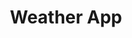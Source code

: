 ---
title: Weather App
description: Aplicación del tiempo. Llamando a Weather API para obtener los datos. Cada vez que la vista cambia el fondo es actualizado.s
image: { src: "/src/images/weatherApp.webp", alt: "Proyecto Weather App"}
loading: lazy
codeLink: https://github.com/carlosfrontend/gif-generator/
liveLink: https://carlosfrontend.github.io/gif-generator/
tags: [
{ name: HTML5, className: devicon-html5-plain colored },
{ name: CSS3, className: devicon-css3-plain colored },
{
name: Javascript,
className: devicon-javascript-plain colored,
},
{ name: Webpack, className: devicon-webpack-plain colored },
]
---